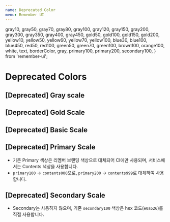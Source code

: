 ```yaml
---
name: Deprecated Color
menu: Remember UI
---
```



  gray10,
  gray50,
  gray70,
  gray80,
  gray100,
  gray120,
  gray150,
  gray200,
  gray300,
  gray350,
  gray400,
  gray450,
  gold50,
  gold100,
  gold150,
  gold200,
  yellow10,
  yellow50,
  yellow60,
  yellow70,
  yellow100,
  blue30,
  blue100,
  blue450,
  red50,
  red100,
  green50,
  green70,
  green100,
  brown100,
  orange100,
  white,
  text,
  borderColor,
  gray,
  primary100,
  primary200,
  secondary100,
} from 'remember-ui';

# Deprecated Colors

## [Deprecated] Gray scale

<Playground>
  <ColorItem colorName="gray10" backgroundColor={gray10} invertTextColor />
  <ColorItem colorName="gray50" backgroundColor={gray50} invertTextColor />
  <ColorItem colorName="gray70" backgroundColor={gray70} invertTextColor />
  <ColorItem colorName="gray80" backgroundColor={gray80} invertTextColor />
  <ColorItem colorName="gray100" backgroundColor={gray100} invertTextColor />
  <ColorItem colorName="gray120" backgroundColor={gray120} invertTextColor />
  <ColorItem colorName="gray150" backgroundColor={gray150} invertTextColor />
  <ColorItem colorName="gray200" backgroundColor={gray200} invertTextColor />
  <ColorItem colorName="gray" backgroundColor={gray} invertTextColor />
  <ColorItem colorName="gray300" backgroundColor={gray300} invertTextColor />
  <ColorItem colorName="gray350" backgroundColor={gray350} invertTextColor />
  <ColorItem colorName="gray400" backgroundColor={gray400} invertTextColor />
  <ColorItem colorName="gray450" backgroundColor={gray450} invertTextColor />
</Playground>

## [Deprecated] Gold Scale

<Playground>
  <ColorItem colorName="gold50" backgroundColor={gold50} invertTextColor />
  <ColorItem colorName="gold100" backgroundColor={gold100} invertTextColor />
  <ColorItem colorName="gold150" backgroundColor={gold150} invertTextColor />
  <ColorItem colorName="gold200" backgroundColor={gold200} invertTextColor />
  <ColorItem colorName="yellow10" backgroundColor={yellow10} invertTextColor />
  <ColorItem colorName="yellow50" backgroundColor={yellow50} invertTextColor />
  <ColorItem colorName="yellow60" backgroundColor={yellow60} invertTextColor />
  <ColorItem colorName="yellow70" backgroundColor={yellow70} invertTextColor />
  <ColorItem
    colorName="yellow100"
    backgroundColor={yellow100}
    invertTextColor
  />
</Playground>

## [Deprecated] Basic Scale

<Playground>
  <ColorItem colorName="blue30" backgroundColor={blue30} invertTextColor />
  <ColorItem colorName="blue100" backgroundColor={blue100} invertTextColor />
  <ColorItem colorName="blue450" backgroundColor={blue450} invertTextColor />
  <ColorItem colorName="red50" backgroundColor={red50} invertTextColor />
  <ColorItem colorName="red100" backgroundColor={red100} invertTextColor />
  <ColorItem colorName="green50" backgroundColor={green50} invertTextColor />
  <ColorItem colorName="green70" backgroundColor={green70} invertTextColor />
  <ColorItem colorName="green100" backgroundColor={green100} invertTextColor />
  <ColorItem colorName="brown100" backgroundColor={brown100} invertTextColor />
  <ColorItem
    colorName="orange100"
    backgroundColor={orange100}
    invertTextColor
  />
  <ColorItem colorName="white" backgroundColor={white} invertTextColor />
  <ColorItem colorName="text" backgroundColor={text} invertTextColor />
  <ColorItem
    colorName="borderColor"
    backgroundColor={borderColor}
    invertTextColor
  />
</Playground>

## [Deprecated] Primary Scale

- 기존 Primary 색상은 리멤버 브랜딩 색상으로 대체되어 CI에만 사용되며, 서비스에서는 Contents 색상을 사용합니다.
- `primary100` -> `contents000`으로, `primary200` -> `contents999`로 대체하여 사용합니다.

<Playground>
  <ColorItem
    colorName="primary100"
    backgroundColor={primary100}
    invertTextColor
  />
  <ColorItem
    colorName="primary200"
    backgroundColor={primary200}
    invertTextColor
  />
</Playground>

## [Deprecated] Secondary Scale

- Secondary는 사용하지 않으며, 기존 `secondary100` 색상은 hex 코드(`e0a526`)를 직접 사용합니다.

<Playground>
  <ColorItem
    colorName="secondary100"
    backgroundColor={secondary100}
    invertTextColor
  />
</Playground>
